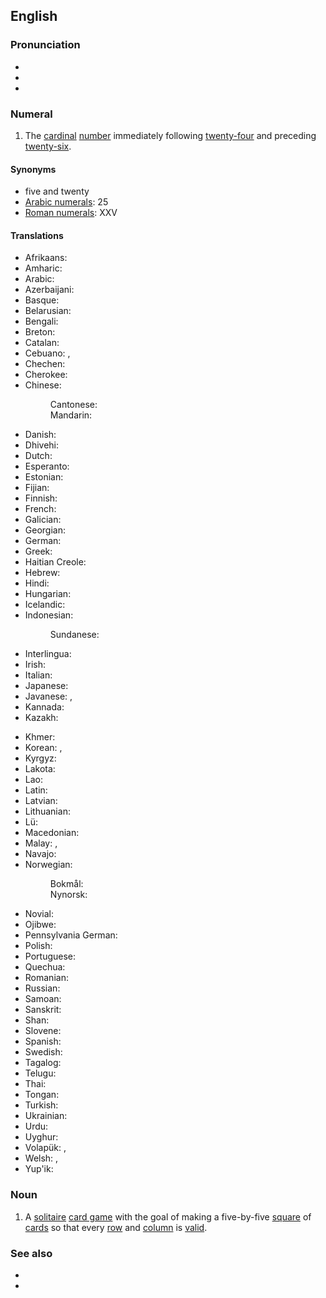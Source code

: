 ==English==
{{number box|en|25}}

===Pronunciation===
* {{IPA|en|/ˌtwɛntiˈfaɪv/}}
* {{rhymes|en|aɪv}}
* {{audio|en|en-us-twenty-five.ogg|Audio (US)}}

===Numeral===
{{head|en|numeral|head=[[twenty]]-[[five]]|cat2=cardinal numbers}}

# The [[cardinal]] [[number]] immediately following [[twenty-four]] and preceding [[twenty-six]].

====Synonyms====
* five and twenty
* [[w:Arabic numerals|Arabic numerals]]: 25
* [[w:Roman numerals|Roman numerals]]: XXV

====Translations====
{{trans-top|twenty-five}}
* Afrikaans: {{t+|af|vyf-en-twintig}}
* Amharic: {{t|am|ሃያ አምስት}}
* Arabic: {{t|ar|خَمْسَة وَعِشْرُون|tr=ḵamsa wa-ʿišrūn}}
* Azerbaijani: {{t+|az|iyirmi beş}}
* Basque: {{t+|eu|hogeita bost}}
* Belarusian: {{t|be|два́ццаць пяць}}
* Bengali: {{t|bn|পঁচিশ}}
* Breton: {{t|br|pemp-warn-ugent}}
* Catalan: {{t+|ca|vint-i-cinc}}
* Cebuano: {{t|ceb|kawhaa'g lima}}, {{t|ceb|baynete singko}}
* Chechen: {{t|ce|ткъе пхиъ}}
* Cherokee: {{t|chr|ᏔᎵᏍᎪ ᎯᏍᎩ}}
* Chinese:
*: Cantonese: {{t|yue|二十五|tr=ji6 sap6 ng5}}
*: Mandarin: {{t|cmn|二十五|tr=èrshíwǔ}}
* Danish: {{t|da|femogtyve}}
* Dhivehi: {{t|dv|ފަންސަވީސް}}
* Dutch: {{t+|nl|vijfentwintig}}
* Esperanto: {{t|eo|dudek kvin}}
* Estonian: {{t+|et|kakskümmend viis}}
* Fijian: {{t|fj|ruasagavulu ka lima}}
* Finnish: {{t|fi|kaksikymmentäviisi}}
* French: {{t+|fr|vingt-cinq|m}}
* Galician: {{t+|gl|vinte e cinco}}
* Georgian: {{t|ka|ოცდახუთი}}
* German: {{t|de|fünfundzwanzig}}
* Greek: {{t|el|είκοσι πέντε}}
* Haitian Creole: {{t|ht|vennsenk}}
* Hebrew: {{t|he|עשרים־וחמשה|tr=esrím və-khamishá}}
* Hindi: {{t+|hi|पच्चीस}}
* Hungarian: {{t+|hu|huszonöt}}
* Icelandic: {{t+|is|tuttugu og fimm}}
* Indonesian: {{t|id|dua puluh lima}}
*: Sundanese: {{t|su|salawe}}
* Interlingua: {{t|ia|vinti-cinque}}
* Irish: {{t|ga|fiche a cúig}}
* Italian: {{t+|it|venticinque}}
* Japanese: {{t|ja|二十五|tr=nijūgo}}
* Javanese: {{t|jv|selawe}}, {{t|jv|selangkung}}
* Kannada: {{t|kn|ಇಪ್ಪತ್ತೈದು}}
* Kazakh: {{t|kk|жиырма бес}}
{{trans-mid}}
* Khmer: {{t|km|ម្ភៃប្រាំ|tr=mpʰey pram}}
* Korean: {{t|ko|스물다섯}}, {{t+|ko|이십오}}
* Kyrgyz: {{t+|ky|жыйырма беш}}
* Lakota: {{t|lkt|wikčémna núŋpa aké žáptaŋ}}
* Lao: {{t|lo|ຊາວຫ້າ}}
* Latin: {{t|la|vigintiquinque}}
* Latvian: {{t-needed|lv}}
* Lithuanian: {{t-needed|lt}}
* Lü: {{t|khb|ᦌᦱᧁᦠᦱᧉ}}
* Macedonian: {{t|mk|два́есет и пет}}
* Malay: {{t|ms|dua puluh lima}}, {{t|ms|lima likur}}
* Navajo: {{t|nv|naadįįʼashdlaʼ}}
* Norwegian:
*: Bokmål: {{t|nb|tjuefem}}
*: Nynorsk: {{t|nn|tjuefem}}
* Novial: {{t|nov|duanti-sink}}
* Ojibwe: {{t|oj|niishtana-ashi-naanan}}
* Pennsylvania German: {{t|pdc|fimf un zwansich}}
* Polish: {{t|pl|dwadzieścia pięć}}
* Portuguese: {{t|pt|vinte e cinco|m}}
* Quechua: {{t|qu|iskay chunka pichqayuq}}
* Romanian: {{t|ro|douăzeci și cinci}}
* Russian: {{t+|ru|два́дцать пять}}
* Samoan: {{t|sm|luasefulu lima}}
* Sanskrit: {{t|sa|पञ्चविंसति|f}}
* Shan: {{t|shn|သၢဝ်းႁႃႈ}}
* Slovene: {{t|sl|petindvajset}}
* Spanish: {{t+|es|veinticinco|m}}
* Swedish: {{t+|sv|tjugofem}}
* Tagalog: {{t|tl|dalawampu't lima}}
* Telugu: {{t|te|ఇరవై ఐదు}}
* Thai: {{t|th|ยี่สิบห้า}}
* Tongan: {{t|to|uofulu mā nima}}
* Turkish: {{t+|tr|yirmi beş}}
* Ukrainian: {{t|uk|два́дцять п'ять}}
* Urdu: {{t|ur|پچیس|tr=paccīs}}
* Uyghur: {{t|ug|يىگىرمە بەش}}
* Volapük: {{t|vo|teldeglul}}, {{t|vo|telselul}} {{qualifier|older term|obsolete}}
* Welsh: {{t|cy|pump ar hugain}} {{qualifier|vigesimal, traditional}}, {{t|cy|dau ddeg pump}} {{qualifier|decimal}}
* Yup'ik: {{t|esu|yuinaq talliman}}
{{trans-bottom}}

===Noun===
{{en-noun|-}}

# A [[solitaire]] [[card game]] with the goal of making a five-by-five [[square]] of [[card]]s so that every [[row]] and [[column]] is [[valid]].

===See also===
* {{l|en|twenty-four}}
* {{l|en|twenty-six}}